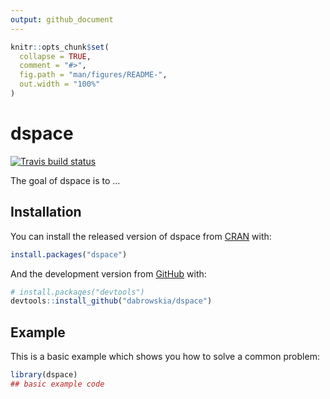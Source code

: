 ```yaml
---
output: github_document
---
```


<!-- README.md is generated from README.Rmd. Please edit that file -->

```r
knitr::opts_chunk$set(
  collapse = TRUE,
  comment = "#>",
  fig.path = "man/figures/README-",
  out.width = "100%"
)
```

# dspace

<!-- badges: start -->
[![Travis build status](https://travis-ci.org/dabrowskia/dspace.svg?branch=master)](https://travis-ci.org/dabrowskia/dspace)
<!-- badges: end -->

The goal of dspace is to ...

## Installation

You can install the released version of dspace from [CRAN](https://CRAN.R-project.org) with:

``` r
install.packages("dspace")
```

And the development version from [GitHub](https://github.com/) with:

``` r
# install.packages("devtools")
devtools::install_github("dabrowskia/dspace")
```
## Example

This is a basic example which shows you how to solve a common problem:

```r
library(dspace)
## basic example code
```
